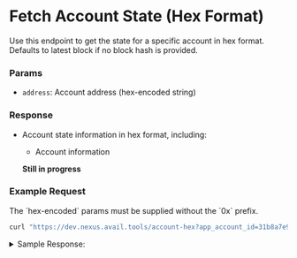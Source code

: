 
# Fetch Account State (Hex Format)

Use this endpoint to get the state for a specific account in hex format.
Defaults to latest block if no block hash is provided.

### Params

- `address`: Account address (hex-encoded string)

### Response

- Account state information in hex format, including:
  - Account information

  **Still in progress**

### Example Request

<Callout type="info">
The `hex-encoded` params must be supplied without the `0x` prefix.
</Callout>


```bash
curl "https://dev.nexus.avail.tools/account-hex?app_account_id=31b8a7e9f916616a8ed5eb471a36e018195c319600cbd3bbe726d1c96f03568d"
```

<details className="border p-3 rounded-md bg-[#EFF6FF]">
<summary> Sample Response:</summary>

```json
{
{
  "account": {
    "statement": "d48b446b8785f787021914f1bea9d6ec04e9480806e56acf9ee17f1bb23bad48",
    "state_root": "3da9b49550aa73ea070e11596e326446745f582a453ff2b4eb1f2a2b0a25e853",
    "start_nexus_hash": "abd2f5b8ae0c93601c14d67fa68984f7ad33cce32e082663824ed115c2426f5d",
    "last_proof_height": 125671,
    "height": 503
  },
  "proof": [
    "398ae55968b84919e073ea058ce2d6a4e434b544dc8a9e7c27113644c04a4cd2",
    "0000000000000000000000000000000000000000000000000000000000000000",
    "0000000000000000000000000000000000000000000000000000000000000000",
    "1e804eefa21c4d8261f83a3207154f8512a75de60622434650468dda189402ed",
    "0000000000000000000000000000000000000000000000000000000000000000",
    "0000000000000000000000000000000000000000000000000000000000000000"
  ],
  "value_hash": "e8cb4b63b6509cce4ed0f4f49267632830c54f724413a75fd1323398b203e174",
  "nexus_header": {
    "parent_hash": "21be1d236b00babc9751852be1b234a0006da45727cc79a872ed01757df36299",
    "prev_state_root": "ac74e8bbe7956dbf625ddec73bc5e686b2afdf0d334b88faa9dfd7a1baf9f15a",
    "state_root": "ac74e8bbe7956dbf625ddec73bc5e686b2afdf0d334b88faa9dfd7a1baf9f15a",
    "avail_header_hash": "bfb7725d42acecb987f59161c9f9990d2cace98edc441f729b84e6799df556ae",
    "number": 144369
  }
}
}
```
</details>